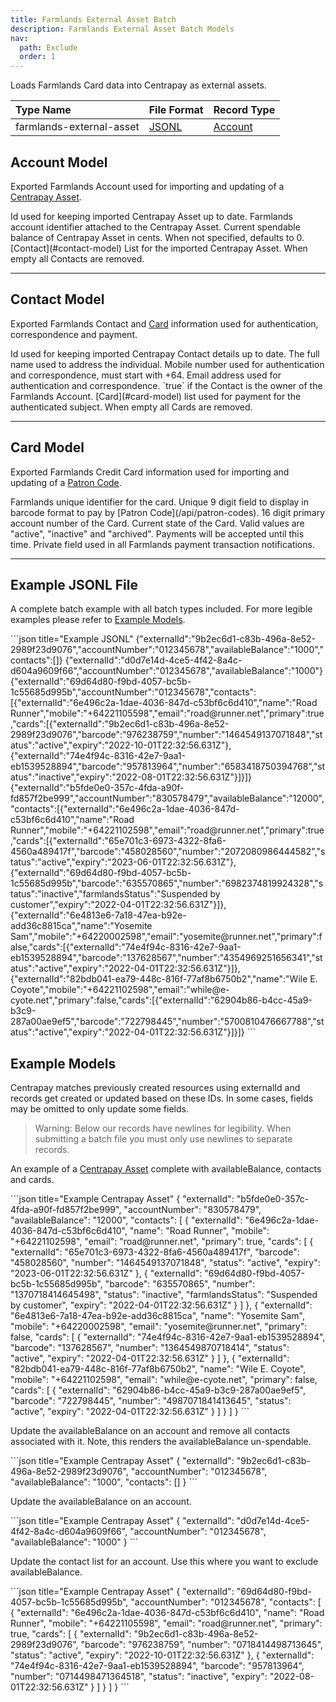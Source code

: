 ```yaml
---
title: Farmlands External Asset Batch
description: Farmlands External Asset Batch Models
nav:
  path: Exclude
  order: 1
---
```


Loads Farmlands Card data into Centrapay as external assets.

|        Type Name         |           File Format           |        Record Type        |
| :----------------------- | :------------------------------ | :------------------------ |
| farmlands-external-asset | [JSONL](https://jsonlines.org/) | [Account](#account-model) |


## Account Model

Exported Farmlands Account used for importing and updating of a [Centrapay Asset](/api/assets/).

<Properties>
  <Property name="externalId" type="string">
    Id used for keeping imported Centrapay Asset up to date.
  </Property>

  <Property name="accountNumber" type="string">
    Farmlands account identifier attached to the Centrapay Asset.
  </Property>

  <Property name="availableBalance" type="bignumber">
    Current spendable balance of Centrapay Asset in cents. When not specified, defaults to 0.
  </Property>

  <Property name="contacts" type="array">
    [Contact](#contact-model) List for the imported Centrapay Asset. When empty all Contacts are removed.
  </Property>
</Properties>

---

## Contact Model

Exported Farmlands Contact and [Card](#card-model) information used for authentication, correspondence and payment.

<Properties>
  <Property name="externalId" type="string">
    Id used for keeping imported Centrapay Contact details up to date.
  </Property>

  <Property name="name" type="string">
    The full name used to address the individual.
  </Property>

  <Property name="mobile" type="phonenumber">
    Mobile number used for authentication and correspondence, must start with +64.
  </Property>

  <Property name="email" type="string">
    Email address used for authentication and correspondence.
  </Property>

  <Property name="primary" type="boolean">
    `true` if the Contact is the owner of the Farmlands Account.
  </Property>

  <Property name="cards" type="array">
    [Card](#card-model) list used for payment for the authenticated subject. When empty all Cards are removed.
  </Property>
</Properties>

---

## Card Model

Exported Farmlands Credit Card information used for importing and updating of a [Patron Code](/api/patron-codes).

<Properties>
  <Property name="externalId" type="string">
    Farmlands unique identifier for the card.
  </Property>

  <Property name="barcode" type="bignumber">
    Unique 9 digit field to display in barcode format to pay by [Patron Code](/api/patron-codes).
  </Property>

  <Property name="number" type="PAN">
    16 digit primary account number of the Card.
  </Property>

  <Property name="status" type="string">
    Current state of the Card. Valid values are "active", "inactive" and "archived".
  </Property>

  <Property name="expiry" type="timestamp">
    Payments will be accepted until this time.
  </Property>

  <Property name="farmlandsStatus" type="string">
    Private field used in all Farmlands payment transaction notifications.
  </Property>
</Properties>

---

## Example JSONL File

A complete batch example with all batch types included. For more legible examples please refer to [Example Models](#example-models).

<CodePanel>
  ```json title="Example JSONL"
  {"externalId":"9b2ec6d1-c83b-496a-8e52-2989f23d9076","accountNumber":"012345678","availableBalance":"1000","contacts":[]}
  {"externalId":"d0d7e14d-4ce5-4f42-8a4c-d604a9609f66","accountNumber":"012345678","availableBalance":"1000"}
  {"externalId":"69d64d80-f9bd-4057-bc5b-1c55685d995b","accountNumber":"012345678","contacts":[{"externalId":"6e496c2a-1dae-4036-847d-c53bf6c6d410","name":"Road Runner","mobile":"+64221105598","email":"road@runner.net","primary":true,"cards":[{"externalId":"9b2ec6d1-c83b-496a-8e52-2989f23d9076","barcode":"976238759","number":"1464549137071848","status":"active","expiry":"2022-10-01T22:32:56.631Z"},{"externalId":"74e4f94c-8316-42e7-9aa1-eb1539528894","barcode":"957813964","number":"6583418750394768","status":"inactive","expiry":"2022-08-01T22:32:56.631Z"}]}]}
  {"externalId":"b5fde0e0-357c-4fda-a90f-fd857f2be999","accountNumber":"830578479","availableBalance":"12000","contacts":[{"externalId":"6e496c2a-1dae-4036-847d-c53bf6c6d410","name":"Road Runner","mobile":"+64221102598","email":"road@runner.net","primary":true,"cards":[{"externalId":"65e701c3-6973-4322-8fa6-4560a489417f","barcode":"458028560","number":"2072080986444582","status":"active","expiry":"2023-06-01T22:32:56.631Z"},{"externalId":"69d64d80-f9bd-4057-bc5b-1c55685d995b","barcode":"635570865","number":"6982374819924328","status":"inactive","farmlandsStatus":"Suspended by customer","expiry":"2022-04-01T22:32:56.631Z"}]},{"externalId":"6e4813e6-7a18-47ea-b92e-add36c8815ca","name":"Yosemite Sam","mobile":"+64220002598","email":"yosemite@runner.net","primary":false,"cards":[{"externalId":"74e4f94c-8316-42e7-9aa1-eb1539528894","barcode":"137628567","number":"4354969251656341","status":"active","expiry":"2022-04-01T22:32:56.631Z"}]},{"externalId":"82bdb041-ea79-448c-816f-77af8b6750b2","name":"Wile E. Coyote","mobile":"+64221102598","email":"while@e-cyote.net","primary":false,"cards":[{"externalId":"62904b86-b4cc-45a9-b3c9-287a00ae9ef5","barcode":"722798445","number":"5700810476667788","status":"active","expiry":"2022-04-01T22:32:56.631Z"}]}]}
  ```
</CodePanel>

## Example Models

Centrapay matches previously created resources using externalId and records get created or updated based on these IDs. In some cases, fields may be omitted to only update some fields.

> Warning: Below our records have newlines for legibility. When submitting a batch file you must only use newlines to separate records.

An example of a [Centrapay Asset](/api/assets) complete with availableBalance, contacts and cards.

<CodePanel>
  ```json title="Example Centrapay Asset"
  {
    "externalId": "b5fde0e0-357c-4fda-a90f-fd857f2be999",
    "accountNumber": "830578479",
    "availableBalance": "12000",
    "contacts": [
      {
        "externalId": "6e496c2a-1dae-4036-847d-c53bf6c6d410",
        "name": "Road Runner",
        "mobile": "+64221102598",
        "email": "road@runner.net",
        "primary": true,
        "cards": [
          {
            "externalId": "65e701c3-6973-4322-8fa6-4560a489417f",
            "barcode": "458028560",
            "number": "1464549137071848",
            "status": "active",
            "expiry": "2023-06-01T22:32:56.631Z"
          },
          {
            "externalId": "69d64d80-f9bd-4057-bc5b-1c55685d995b",
            "barcode": "635570865",
            "number": "1370718414645498",
            "status": "inactive",
            "farmlandsStatus": "Suspended by customer",
            "expiry": "2022-04-01T22:32:56.631Z"
          }
        ]
      },
      {
        "externalId": "6e4813e6-7a18-47ea-b92e-add36c8815ca",
        "name": "Yosemite Sam",
        "mobile": "+64220002598",
        "email": "yosemite@runner.net",
        "primary": false,
        "cards": [
          {
            "externalId": "74e4f94c-8316-42e7-9aa1-eb1539528894",
            "barcode": "137628567",
            "number": "1364549870718414",
            "status": "active",
            "expiry": "2022-04-01T22:32:56.631Z"
          }
        ]
      },
      {
        "externalId": "82bdb041-ea79-448c-816f-77af8b6750b2",
        "name": "Wile E. Coyote",
        "mobile": "+64221102598",
        "email": "while@e-cyote.net",
        "primary": false,
        "cards": [
          {
            "externalId": "62904b86-b4cc-45a9-b3c9-287a00ae9ef5",
            "barcode": "722798445",
            "number": "4987071841413645",
            "status": "active",
            "expiry": "2022-04-01T22:32:56.631Z"
          }
        ]
      }
    ]
  }
  ```
</CodePanel>


Update the availableBalance on an account and remove all contacts associated with it. Note, this renders the availableBalance un-spendable.

<CodePanel>
  ```json title="Example Centrapay Asset"
  {
    "externalId": "9b2ec6d1-c83b-496a-8e52-2989f23d9076",
    "accountNumber": "012345678",
    "availableBalance": "1000",
    "contacts": []
  }
  ```
</CodePanel>

Update the availableBalance on an account.

<CodePanel>
  ```json title="Example Centrapay Asset"
  {
    "externalId": "d0d7e14d-4ce5-4f42-8a4c-d604a9609f66",
    "accountNumber": "012345678",
    "availableBalance": "1000"
  }
  ```
</CodePanel>

Update the contact list for an account. Use this where you want to exclude availableBalance.

<CodePanel>
  ```json title="Example Centrapay Asset"
  {
    "externalId": "69d64d80-f9bd-4057-bc5b-1c55685d995b",
    "accountNumber": "012345678",
    "contacts": [
      {
        "externalId": "6e496c2a-1dae-4036-847d-c53bf6c6d410",
        "name": "Road Runner",
        "mobile": "+64221105598",
        "email": "road@runner.net",
        "primary": true,
        "cards": [
          {
            "externalId": "9b2ec6d1-c83b-496a-8e52-2989f23d9076",
            "barcode": "976238759",
            "number": "0718414498713645",
            "status": "active",
            "expiry": "2022-10-01T22:32:56.631Z"
          },
          {
            "externalId": "74e4f94c-8316-42e7-9aa1-eb1539528894",
            "barcode": "957813964",
            "number": "0714498471364518",
            "status": "inactive",
            "expiry": "2022-08-01T22:32:56.631Z"
          }
        ]
      }
    ]
  }
  ```
</CodePanel>
